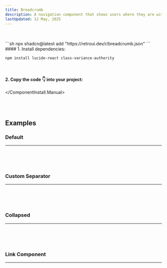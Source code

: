 ```yaml
---
title: Breadcrumb
description: A navigation component that shows users where they are within a hierarchy.
lastUpdated: 12 May, 2025
---
```


<ComponentShowcase name="breadcrumb-style-default" />
<br />
<br />

<ComponentInstall>
  <ComponentInstall.Cli>
    ```sh
npx shadcn@latest add "https://retroui.dev/r/breadcrumb.json"
    ```
  </ComponentInstall.Cli>
  <ComponentInstall.Manual>
#### 1. Install dependencies:

```sh
npm install lucide-react class-variance-authority
````

<br />

#### 2. Copy the code 👇 into your project:

<ComponentSource name="breadcrumb" />

  </ComponentInstall.Manual>
</ComponentInstall>

<br />
<br />

## Examples

### Default

<hr />
<br />
<ComponentShowcase name="breadcrumb-style-default" />
<br />
<br />

### Custom Separator

<hr />
<br />
<ComponentShowcase name="breadcrumb-custom-separator" />
<br />
<br />

### Collapsed

<hr />
<br />
<ComponentShowcase name="breadcrumb-style-collapsed" />
<br />
<br />

### Link Component

<hr />
<br />
<ComponentShowcase name="breadcrumb-link-component" />
<br />
<br />